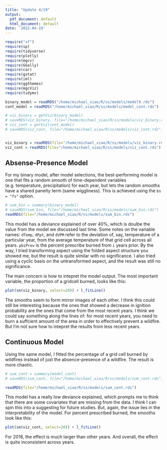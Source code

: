 ```yaml
---
title: "Update 4/19"
output:
  pdf_document: default
  html_document: default
date: '2022-04-19'
---
```


```r
require("sf")
require(sp)
require(tidyverse)
require(plotly)
require(mgcv)
require(GGally)
require(car)
require(gstat)
require(iml)
require(ggthemes)
require(mgcViz)
require(tidymv)

binary_model = readRDS("/home/michael_xiao/R/ss/models/model9.rds")
cont_model = readRDS("/home/michael_xiao/R/ss/models/model_cont.rds")

# viz_binary = getViz(binary_model)
# saveRDS(viz_binary, file="/home/michael_xiao/R/ss/models/viz_binary.rds")
# viz_cont = getViz(cont_model)
# saveRDS(viz_cont, file="/home/michael_xiao/R/ss/models/viz_cont.rds")


viz_binary = readRDS(file="/home/michael_xiao/R/ss/models/viz_binary.rds")
viz_cont = readRDS(file="/home/michael_xiao/R/ss/models/viz_cont.rds")
```

## Absense-Presence Model

For my binary model, after model selections, the best-performing model is one that fits a random smooth of time-dependent variables (e.g. temperature, precipitation) for each year, but lets the random smooths have a shared panelty term (same wiggliness). This is achieved using the `bs = "fs"` option.

```r
# sum_bin = summary(binary_model)
# saveRDS(sum_bin, file="/home/michael_xiao/R/ss/models/sum_bin.rds")
readRDS(file="/home/michael_xiao/R/ss/models/sum_bin.rds")
```

This model has a deviance explained of over 40%, which is doulbe the value from the model we discussed last time. Some notes on the variable names: `dTemp`, `dPpt`, and `dVPM` refer to the deviation of, say, temperature of a particular year, from the average temperature of that grid cell across all years. `pbiPrev` is the percent prescribe burned from `i` years prior. By the way, I tried transforming aspect using the folded aspect structure you showed me, but the result is quite similar with no significance. I also tried using a cyclic basis on the untransformed aspect, and the result was still no significance.

The main concern is how to intepret the model output. The most important variable, the proportion of a gridcell burned, looks like this:

```r
plot(sm(viz_binary, select=20)) + l_fitLine()
```



The smooths seem to form mirror images of each other. I think this could still be interesting because the ones that showed a decrease in ignition probability are the ones that come from the most recent years. I think we could say something along the lines of: for most recent years, you need to burn a suffcient amount of the area in order to effectively prevent a wildfire. But I'm not sure how to intepret the results from less recent years.


## Continuous Model

Using the same model, I fitted the percentage of a grid cell burned by wildfires instead of just the absence-presence of a wildfire. The result is more chaotic.

```r
# sum_cont = summary(model_cont)
# saveRDS(sum_cont, file="/home/michael_xiao/R/ss/models/sum_cont.rds")

readRDS(file="/home/michael_xiao/R/ss/models/sum_cont.rds")

```

This model has a really low deviance explained, which prompts me to think that there are some covariates that are missing from the data. I think I can spin this into a suggesting for future studies. But, again, the issue lies in the interpretability of the model. For percent prescribed burned, the smooths look like this:

```r
plot(sm(viz_cont, select=20)) + l_fitLine()
```

For 2018, the effect is much larger than other years. And overall, the effect is quite inconsistent across years.






